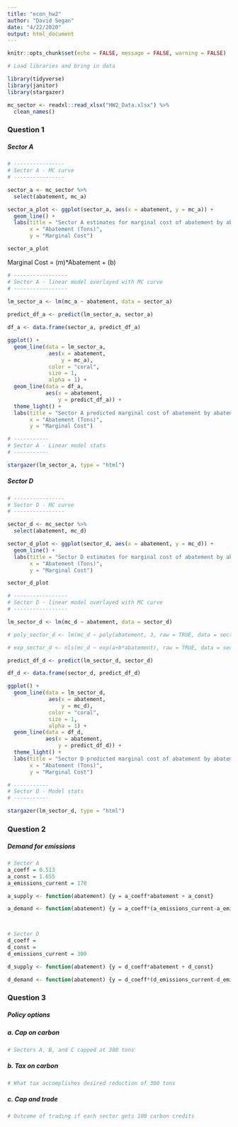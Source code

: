 ```yaml
---
title: "econ_hw2"
author: "David Segan"
date: "4/22/2020"
output: html_document
---
```


```r
knitr::opts_chunk$set(echo = FALSE, message = FALSE, warning = FALSE)
```

```r

# Load libraries and bring in data

library(tidyverse)
library(janitor)
library(stargazer)

mc_sector <- readxl::read_xlsx("HW2_Data.xlsx") %>% 
  clean_names()

```

### Question 1
##### Sector A

```r
# ----------------
# Sector A - MC curve
# ----------------

sector_a <- mc_sector %>% 
  select(abatement, mc_a)

sector_a_plot <- ggplot(sector_a, aes(x = abatement, y = mc_a)) + 
  geom_line() +
  labs(title = "Sector A estimates for marginal cost of abatement by abatement levels",
       x = "Abatement (Tons)",
       y = "Marginal Cost")

sector_a_plot

```

Marginal Cost = (m)*Abatement + (b)

```r
# -----------------
# Sector A - linear model overlayed with MC curve
# -----------------

lm_sector_a <- lm(mc_a ~ abatement, data = sector_a)
  
predict_df_a <- predict(lm_sector_a, sector_a)

df_a <- data.frame(sector_a, predict_df_a)

ggplot() +
  geom_line(data = lm_sector_a,
             aes(x = abatement,
                 y = mc_a),
             color = "coral",
             size = 1, 
             alpha = 1) +
  geom_line(data = df_a,
            aes(x = abatement,
                y = predict_df_a)) +
  theme_light() +
  labs(title = "Sector A predicted marginal cost of abatement by abatement levels",
       x = "Abatement (Tons)",
       y = "Marginal Cost")
```

```r

# -----------
# Sector A - Linear model stats
# -----------

stargazer(lm_sector_a, type = "html")
```

##### Sector D

```r
# ----------------
# Sector D - MC curve
# ----------------

sector_d <- mc_sector %>% 
  select(abatement, mc_d)

sector_d_plot <- ggplot(sector_d, aes(x = abatement, y = mc_d)) + 
  geom_line() +
  labs(title = "Sector D estimates for marginal cost of abatement by abatement levels",
       x = "Abatement (Tons)",
       y = "Marginal Cost")

sector_d_plot
```
```r
# -----------------
# Sector D - linear model overlayed with MC curve
# -----------------

lm_sector_d <- lm(mc_d ~ abatement, data = sector_d)

# poly_sector_d <- lm(mc_d ~ poly(abatement, 3, raw = TRUE, data = sector_d))

# exp_sector_d <- nls(mc_d ~ exp(a+b*abatement), raw = TRUE, data = sector_d)

predict_df_d <- predict(lm_sector_d, sector_d)

df_d <- data.frame(sector_d, predict_df_d)

ggplot() +
  geom_line(data = lm_sector_d,
             aes(x = abatement,
                 y = mc_d),
             color = "coral",
             size = 1, 
             alpha = 1) +
  geom_line(data = df_d,
            aes(x = abatement,
                y = predict_df_d)) +
  theme_light() +
  labs(title = "Sector D predicted marginal cost of abatement by abatement levels",
       x = "Abatement (Tons)",
       y = "Marginal Cost")
```

```r

# -----------
# Sector D - Model stats
# -----------

stargazer(lm_sector_d, type = "html")
```


### Question 2
##### Demand for emissions

```r

# Sector A
a_coeff = 0.513
a_const = 1.655
a_emissions_current = 170

a_supply <- function(abatement) {y = a_coeff*abatement + a_const}

a_demand <- function(abatement) {y = a_coeff*(a_emissions_current-a_emissions_new)+a_const}



# Sector D
d_coeff = 
d_const = 
d_emissions_current = 300

d_supply <- function(abatement) {y = d_coeff*abatement + d_const}

d_demand <- function(abatement) {y = d_coeff*(d_emissions_current-d_emissions_new)+d_const}

```

### Question 3
##### Policy options

##### a. Cap on carbon
```r
# Sectors A, B, and C capped at 300 tons


```

##### b. Tax on carbon
```r
# What tax accomplishes desired reduction of 300 tons


```

##### c. Cap and trade
```r
# Outcome of trading if each sector gets 100 carbon credits


```

